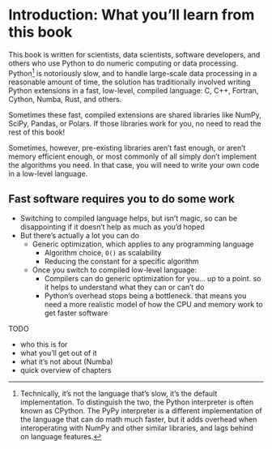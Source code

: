 # Introduction: What you'll learn from this book {.unnumbered}

This book is written for scientists, data scientists, software developers, and others who use Python to do numeric computing or data processing.
Python[^cpython] is notoriously slow, and to handle large-scale data processing in a reasonable amount of time, the solution has traditionally involved writing Python extensions in a fast, low-level, compiled language: C, C++, Fortran, Cython, Numba, Rust, and others.

Sometimes these fast, compiled extensions are shared libraries like NumPy, SciPy, Pandas, or Polars.
If those libraries work for you, no need to read the rest of this book!

Sometimes, however, pre-existing libraries aren't fast enough, or aren't memory efficient enough, or most commonly of all simply don't implement the algorithms you need.
In that case, you will need to write your own code in a low-level language.

## Fast software requires you to do some work

* Switching to compiled language helps, but isn't magic, so can be disappointing if it doesn't help as much as you'd hoped
* But there's actually a lot you can do
   * Generic optimization, which applies to any programming language
       * Algorithm choice, `O()` as scalability
       * Reducing the constant for a specific algorithm
   * Once you switch to compiled low-level language:
      * Compilers can do generic optimization for you... up to a point. so it helps to understand what they can or can't do
      * Python's overhead stops being a bottleneck. that means you need a more realistic model of how the CPU and memory work to get faster software


[^cpython]: Technically, it's not the language that's slow, it's the default implementation. To distinguish the two, the Python interpreter is often known as CPython. The PyPy interpreter is a different implementation of the language that can do math much faster, but it adds overhead when interoperating with NumPy and other similar libraries, and lags behind on language features.

TODO

* who this is for
* what you'll get out of it
* what it's not about (Numba)
* quick overview of chapters
